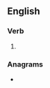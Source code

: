 ==English==

===Verb===
{{head|en|verb form}}

# {{en-past of|impure}}

===Anagrams===
* {{anagrams|en|a=deimpru|dumpier|umpired}}